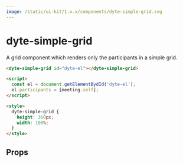 ```yaml
---
image: /static/ui-kit/1.x.x/components/dyte-simple-grid.svg
---
```


# dyte-simple-grid

A grid component which renders only the participants in a simple grid.

```html
<dyte-simple-grid id="dyte-el"></dyte-simple-grid>

<script>
  const el = document.getElementBydId('dyte-el');
  el.participants = [meeting.self];
</script>

<style>
  dyte-simple-grid {
    height: 360px;
    width: 100%;
  }
</style>
```

## Props

<PropsTable of="dyte-simple-grid" />
